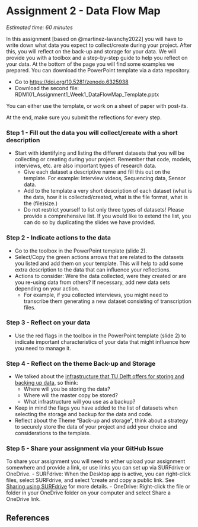 # Assignment 2 - Data Flow Map {#assignment2}

*Estimated time: 60 minutes*

In this assignment [based on @martinez-lavanchy2022] you will have to write down what data you expect to collect/create during your project. After this, you will reflect on the back-up and storage for your data. We will provide you with a toolbox and a step-by-step guide to help you reflect on your data. At the bottom of the page you will find some examples we prepared. You can download the PowerPoint template via a data repository.

-   Go to <https://doi.org/10.5281/zenodo.6325938>
-   Download the second file: RDM101_Assignment1_Week1_DataFlowMap_Template.pptx

You can either use the template, or work on a sheet of paper with post-its.

At the end, make sure you submit the reflections for every step.

### Step 1 - Fill out the data you will collect/create with a short description {-}

-   Start with identifying and listing the different datasets that you will be collecting or creating during your project. Remember that code, models, interviews, etc. are also important types of research data.
    -   Give each dataset a descriptive name and fill this out on the template. For example: Interview videos, Sequencing data, Sensor data.
    -   Add to the template a very short description of each dataset (what is the data, how it is collected/created, what is the file format, what is the (file)size.)
    -   Do not restrict yourself to list only three types of datasets! Please provide a comprehensive list. If you would like to extend the list, you can do so by duplicating the slides we have provided.

### Step 2 - Indicate actions to the data {-}

-   Go to the toolbox in the PowerPoint template (slide 2).
-   Select/Copy the green actions arrows that are related to the datasets you listed and add them on your template. This will help to add some extra description to the data that can influence your reflections.
-   Actions to consider: Were the data collected, were they created or are you re-using data from others? If necessary, add new data sets depending on your action.
    -   For example, if you collected interviews, you might need to transcribe them generating a new dataset consisting of transcription files.

### Step 3 - Reflect on your data {-}

-   Use the red flags in the toolbox in the PowerPoint template (slide 2) to indicate important characteristics of your data that might influence how you need to manage it.

### Step 4 - Reflect on the theme Back-up and Storage {-}

-   We talked about the [infrastructure that TU Delft offers for storing and backing up data](https://estherplomp.github.io/TNW-RDM-101/05-Essentials-for-Research-Data.html#research-data-infrastructure-at-tu-delft), so think:
    -   Where will you be storing the data?
    -   Where will the master copy be stored?
    -   What infrastructure will you use as a backup?
-   Keep in mind the flags you have added to the list of datasets when selecting the storage and backup for the data and code.
-   Reflect about the Theme "Back-up and storage", think about a strategy to securely store the data of your project and add your choice and considerations to the template.

### Step 5 - Share your assignment via your GitHub Issue {-}

To share your assignment you will need to either upload your assignment somewhere and provide a link, or use links you can set up via SURFdrive or OneDrive. 
-   SURFdrive: When the Desktop app is active, you can right-click files, select SURFdrive, and select 'create and copy a public link. See [Sharing using SURFdrive](https://estherplomp.github.io/TNW-OS-support/posts/data-sharing-SURFdrive/) for more details.
-   OneDrive: Right-click the file or folder in your OneDrive folder on your computer and select Share a OneDrive link.

## References {-}
